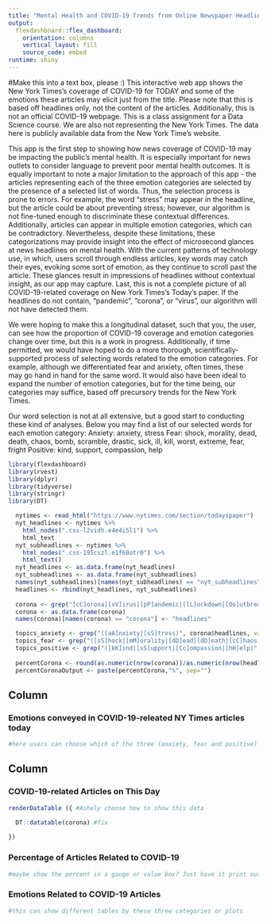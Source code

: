 ```yaml
---
title: "Mental Health and COVID-19 Trends from Online Newspaper Headlines"
output: 
  flexdashboard::flex_dashboard:
    orientation: columns
    vertical_layout: fill
    source_code: embed
runtime: shiny 
---
```


#Make this into a text box, please :) 
This interactive web app shows the New York Times's coverage of COVID-19 for TODAY and some of the emotions these articles may elicit just from the title. Please note that this is based off headlines only, not the content of the articles. Additionally, this is not an official COVID-19 webpage. This is a class assignment for a Data Science course. We are also not representing the New York Times. The data here is publicly available data from the New York Time's website. 

This app is the first step to showing how news coverage of COVID-19 may be impacting the public's mental health. It is especially important for news outlets to consider language to prevent poor mental health outcomes. It is equally important to note a major limitation to the approach of this app - the articles representing each of the three emotion categories are selected by the presence of a selected list of words. Thus, the selection process is prone to errors. For example, the word "stress" may appear in the headline, but the article could be about preventing stress; however, our algorithm is not fine-tuned enough to discriminate these contextual differences. Additionally, articles can appear in multiple emotion categories, which can be contradictory. Nevertheless, despite these limitations, these categorizations may provide insight into the effect of microsecond glances at news headlines on mental health. With the current patterns of technology use, in which, users scroll through endless articles, key words may catch their eyes, evoking some sort of emotion, as they continue to scroll past the article. These glances result in impressions of headlines without contextual insight, as our app may capture. Last, this is not a complete picture of all COVID-19-related coverage on New York Times's Today's paper. If the headlines do not contain, "pandemic", "corona", or "virus", our algorithm will not have detected them. 

We were hoping to make this a longitudinal dataset, such that you, the user, can see how the proportion of COVID-19 coverage and emotion categories change over time, but this is a work in progress. Additionally, if time permitted, we would have hoped to do a more thorough, scientifically-supported process of selecting words related to the emotion categories. For example, although we differentiated fear and anxiety, often times, these may go hand in hand for the same word. It would also have been ideal to expand the number of emotion categories, but for the time being, our categories may suffice, based off precursory trends for the New York Times. 

Our word selection is not at all extensive, but a good start to conducting these kind of analyses. Below you may find a list of our selected words for each emotion category:
Anxiety: anxiety, stress
Fear: shock, morality, dead, death, chaos, bomb, scramble, drastic, sick, ill, kill, worst, extreme, fear, fright
Positive: kind, support, compassion, help

```r
library(flexdashboard)
library(rvest)
library(dplyr)
library(tidyverse)
library(stringr)
library(DT)

  nytimes <- read_html("https://www.nytimes.com/section/todayspaper")
  nyt_headlines <- nytimes %>%
    html_nodes(".css-l2vidh.e4e4i5l1") %>%
    html_text
  nyt_subheadlines <- nytimes %>%
    html_nodes(".css-195cszl.e1f68otr0") %>%
    html_text()
  nyt_headlines <- as.data.frame(nyt_headlines) 
  nyt_subheadlines <- as.data.frame(nyt_subheadlines)
  names(nyt_subheadlines)[names(nyt_subheadlines) == "nyt_subheadlines"] <- "nyt_headlines"
  headlines <- rbind(nyt_headlines, nyt_subheadlines)
  
  corona <- grep("[cC]orona|[vV]irus|[pP]andemic|[lL]ockdown|[Oo]utbreak|[sS]hut", headlines$nyt_headlines, value=TRUE)
  corona <- as.data.frame(corona)
  names(corona)[names(corona) == "corona"] <- "headlines"

  topics_anxiety <- grep("([aA]nxiety|[sS]tress)", corona$headlines, value=TRUE)
  topics_fear <- grep("([sS]hock|[mM]orality|[dD]ead|[dD]eath|[cC]haos|[bB]omb|[sS]cramble|[dD]rastic|[sS]ick|[iI]ll|[kK]ill|[wW]orst|[eE]xtreme|[fF]ear|[fF]right)", corona$headlines, value=TRUE)
  topics_positive <- grep("([kK]ind|[sS]upport|[Cc]ompassion|[hH]elp)", corona$headlines, value=TRUE)
  
  percentCorona <- round(as.numeric(nrow(corona))/as.numeric(nrow(headlines))*100, 2)
  percentCoronaOutput <- paste(percentCorona,"%", sep="")

```

Column {.sidebar}
-----------------------------------------------------------------------

### Emotions conveyed in COVID-19-releated NY Times articles today

```r
#here users can choose which of the three (anxiety, fear and positive) to see
```

Column {data-width=350}
-----------------------------------------------------------------------

### COVID-19-related Articles on This Day

```r
renderDataTable ({ #Ashely choose how to show this data

  DT::datatable(corona) #fix
  
})
```

### Percentage of Articles Related to COVID-19

```r
#maybe show the percent in a gauge or value box? Just have it print out, worst case.

```

### Emotions Related to COVID-19 Articles
```r
#this can show different tables by these three categories or plots


```

